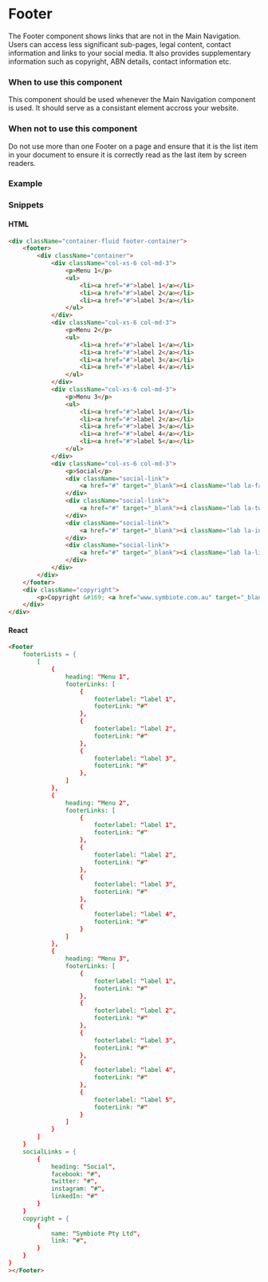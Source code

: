 
<Meta title="Components/Navigation/Footer" component={Footer} />

# Footer

The Footer component shows links that are not in the Main Navigation. Users can access less significant sub-pages, legal content, contact information and links to your social media. It also provides supplementary information such as copyright, ABN details, contact information etc.

### When to use this component

This component should be used whenever the Main Navigation component is used. It should serve as a consistant element accross your website.

### When not to use this component

Do not use more than one Footer on a page and ensure that it is the list item in your document to ensure it is correctly read as the last item by screen readers.

### Example

<Footer
    footerLists = {
        [
            {
                heading: "Menu 1",
                footerLinks: [
                    {
                        footerlabel: "label 1",
                        footerLink: "#"
                    },
                    {
                        footerlabel: "label 2",
                        footerLink: "#"
                    },
                    {
                        footerlabel: "label 3",
                        footerLink: "#"
                    },
                ]
            },
            {
                heading: "Menu 2",
                footerLinks: [
                    {
                        footerlabel: "label 1",
                        footerLink: "#"
                    },
                    {
                        footerlabel: "label 2",
                        footerLink: "#"
                    },
                    {
                        footerlabel: "label 3",
                        footerLink: "#"
                    },
                    {
                        footerlabel: "label 4",
                        footerLink: "#"
                    }
                ]
            },
            {
                heading: "Menu 3",
                footerLinks: [
                    {
                        footerlabel: "label 1",
                        footerLink: "#"
                    },
                    {
                        footerlabel: "label 2",
                        footerLink: "#"
                    },
                    {
                        footerlabel: "label 3",
                        footerLink: "#"
                    },
                    {
                        footerlabel: "label 4",
                        footerLink: "#"
                    },
                    {
                        footerlabel: "label 5",
                        footerLink: "#"
                    }
                ]
            }
        ]
    }
    socialLinks = {
        {
            heading: "Social",
            facebook: "#",
            twitter: "#",
            instagram: "#",
            linkedIn: "#"
        }
    }
    copyright = {
        {
            name: "Symbiote",
            link: "#"
        }
    }
></Footer>

### Snippets

#### HTML
```HTML
<div className="container-fluid footer-container">
    <footer>
        <div className="container">
            <div className="col-xs-6 col-md-3">
                <p>Menu 1</p>
                <ul>
                    <li><a href="#">label 1</a></li>
                    <li><a href="#">label 2</a></li>
                    <li><a href="#">label 3</a></li>
                </ul>
            </div>
            <div className="col-xs-6 col-md-3">
                <p>Menu 2</p>
                <ul>
                    <li><a href="#">label 1</a></li>
                    <li><a href="#">label 2</a></li>
                    <li><a href="#">label 3</a></li>
                    <li><a href="#">label 4</a></li>
                </ul>
            </div>
            <div className="col-xs-6 col-md-3">
                <p>Menu 3</p>
                <ul>
                    <li><a href="#">label 1</a></li>
                    <li><a href="#">label 2</a></li>
                    <li><a href="#">label 3</a></li>
                    <li><a href="#">label 4</a></li>
                    <li><a href="#">label 5</a></li>
                </ul>
            </div>
            <div className="col-xs-6 col-md-3">
                <p>Social</p>
                <div className="social-link">
                    <a href="#" target="_blank"><i className="lab la-facebook inverted"></i><p>Facebook</p></a>
                </div>
                <div className="social-link">
                    <a href="#" target="_blank"><i className="lab la-twitter inverted"></i><p>Twitter</p></a>
                </div>
                <div className="social-link">
                    <a href="#" target="_blank"><i className="lab la-instagram inverted"></i><p>Instagram</p></a>
                </div>
                <div className="social-link">
                    <a href="#" target="_blank"><i className="lab la-linkedin-in inverted"></i><p>LinkedIn</p></a>
                </div>
            </div>
        </div>
    </footer>
    <div className="copyright">
        <p>Copyright &#169; <a href="www.symbiote.com.au" target="_blank">Symbiote</a> {new Date().getFullYear().toString()}</p>
    </div>
</div>
```

#### React
```HTML
<Footer
    footerLists = {
        [
            {
                heading: "Menu 1",
                footerLinks: [
                    {
                        footerlabel: "label 1",
                        footerLink: "#"
                    },
                    {
                        footerlabel: "label 2",
                        footerLink: "#"
                    },
                    {
                        footerlabel: "label 3",
                        footerLink: "#"
                    },
                ]
            },
            {
                heading: "Menu 2",
                footerLinks: [
                    {
                        footerlabel: "label 1",
                        footerLink: "#"
                    },
                    {
                        footerlabel: "label 2",
                        footerLink: "#"
                    },
                    {
                        footerlabel: "label 3",
                        footerLink: "#"
                    },
                    {
                        footerlabel: "label 4",
                        footerLink: "#"
                    }
                ]
            },
            {
                heading: "Menu 3",
                footerLinks: [
                    {
                        footerlabel: "label 1",
                        footerLink: "#"
                    },
                    {
                        footerlabel: "label 2",
                        footerLink: "#"
                    },
                    {
                        footerlabel: "label 3",
                        footerLink: "#"
                    },
                    {
                        footerlabel: "label 4",
                        footerLink: "#"
                    },
                    {
                        footerlabel: "label 5",
                        footerLink: "#"
                    }
                ]
            }
        ]
    }
    socialLinks = {
        {
            heading: "Social",
            facebook: "#",
            twitter: "#",
            instagram: "#",
            linkedIn: "#"
        }
    }
    copyright = {
        {
            name: "Symbiote Pty Ltd",
            link: "#",
        }
    }
}
></Footer>
```

